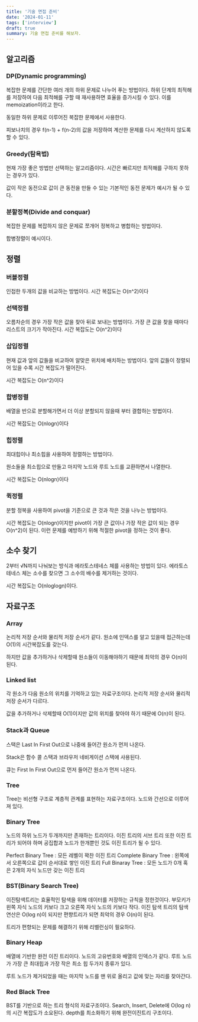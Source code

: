 ```yaml
---
title: '기술 면접 준비'
date: '2024-01-11'
tags: ['interview']
draft: true
summary: 기술 면접 준비를 해보자.
---
```


## 알고리즘

### DP(Dynamic programming)

복잡한 문제를 간단한 여러 개의 하위 문제로 나누어 푸는 방법이다.
하위 단계의 최적해를 저장하여 다음 최적해를 구할 때 재사용하면 효율을 증가시킬 수 있다.
이를 memoization이라고 한다.

동일한 하위 문제로 이루어진 복잡한 문제에서 사용한다.

피보나치의 경우 f(n-1) + f(n-2)의 값을 저장하여 계산한 문제를 다시 계산하지 않도록 할 수 있다.

### Greedy(탐욕법)

현재 가장 좋은 방법만 선택하는 알고리즘이다.
시간은 빠르지만 최적해를 구하지 못하는 경우가 있다.

값이 작은 동전으로 값이 큰 동전을 만들 수 있는 기본적인 동전 문제가 예시가 될 수 있다.

### 분할정복(Divide and conquar)

복잡한 문제를 복잡하지 않은 문제로 쪼개어 정복하고 병합하는 방법이다.

합병정렬이 예시이다.

## 정렬

### 버블정렬

인접한 두개의 값을 비교하는 방법이다.
시간 복잡도는 O(n^2)이다

### 선택정렬

오름차순의 경우 가장 작은 값을 찾아 뒤로 보내는 방법이다.
가장 큰 값을 찾을 때마다 리스트의 크기가 작아진다.
시간 복잡도는 O(n^2)이다

### 삽입정렬

현재 값과 앞의 값들을 비교하여 알맞은 위치에 배치하는 방법이다.
앞의 값들이 정렬되어 있을 수록 시간 복잡도가 떨어진다.

시간 복잡도는 O(n^2)이다

### 합병정렬

배열을 반으로 분할해가면서 더 이상 분할되지 않을때 부터 결합하는 방법이다.

시간 복잡도는 O(nlogn)이다

### 힙정렬

최대힙이나 최소힙을 사용하여 정렬하는 방법이다.

원소들을 최소힙으로 만들고 마지막 노드와 루트 노드를 교환하면서 나열한다.

시간 복잡도는 O(nlogn)이다

### 퀵정렬

분할 정복을 사용하여 pivot을 기준으로 큰 것과 작은 것을 나누는 방법이다.

시간 복잡도는 O(nlogn)이지만 pivot이 가장 큰 값이나 가장 작은 값이 되는 경우 O(n^2)이 된다.
이런 문제를 예방하기 위해 적절한 pivot을 정하는 것이 좋다.

## 소수 찾기

2부터 √N까지 나눠보는 방식과 에라토스테네스 체를 사용하는 방법이 있다.
에라토스테네스 체는 소수를 찾으면 그 소수의 배수를 제거하는 것이다.

시간 복잡도는 O(nloglogn)이다.

## 자료구조

### Array

논리적 저장 순서와 물리적 저장 순서가 같다.
원소에 인덱스를 알고 있을때 접근하는데 O(1)의 시간복잡도를 갖는다.

하지만 값을 추가하거나 삭제할때 원소들이 이동해야하기 때문에 최악의 경우 O(n)이 된다.

### Linked list

각 원소가 다음 원소의 위치를 기억하고 있는 자료구조이다.
논리적 저장 순서와 물리적 저장 순서가 다르다.

값을 추가하거나 삭제할때 O(1)이지만 값의 위치를 찾아야 하기 때문에 O(n)이 된다.

### Stack과 Queue

스택은 Last In First Out으로 나중에 들어간 원소가 먼저 나온다.

Stack은 함수 콜 스택과 브라우저 네비게이션 스택에 사용된다.

큐는 First In First Out으로 먼저 들어간 원소가 먼저 나온다.

### Tree

Tree는 비선형 구조로 계층적 관계를 표현하는 자료구조이다.
노드와 간선으로 이루어져 있다.

### Binary Tree

노드의 하위 노드가 두개까지만 존재하는 트리이다.
이진 트리의 서브 트리 또한 이진 트리가 되어야 하며 공집합과 노드가 한개뿐인 것도 이진 트리가 될 수 있다.

Perfect Binary Tree : 모든 레벨이 꽉찬 이진 트리
Complete Binary Tree : 왼쪽에서 오른쪽으로 값이 순서대로 쌓인 이진 트리
Full Binaray Tree : 모든 노드가 0개 혹은 2개의 자식 노드만 갖는 이진 트리

### BST(Binary Search Tree)

이진탐색트리는 효율적인 탐색을 위해 데이터를 저장하는 규칙을 정한것이다.
부모키가 왼쪽 자식 노드의 키보다 크고 오른쪽 자식 노드의 키보다 작다.
이진 탐색 트리의 탐색 연산은 O(log n)이 되지만 편향트리가 되면 최악의 경우 O(n)이 된다.

트리가 편향되는 문제를 해결하기 위해 리벨런싱이 필요하다.

### Binary Heap

배열에 기반한 완전 이진 트리이다. 노드의 고유번호와 배열의 인덱스가 같다.
루트 노드가 가장 큰 최대힙과 가장 작은 최소 힙 두가지 종류가 있다.

루트 노드가 제거되었을 때는 마지막 노드를 맨 위로 올리고 값에 맞는 자리를 찾아간다.

### Red Black Tree

BST를 기반으로 하는 트리 형식의 자료구조이다. Search, Insert, Delete에 O(log n)의 시간 복잡도가 소요된다.
depth를 최소화하기 위해 완전이진트리 구조이다.
